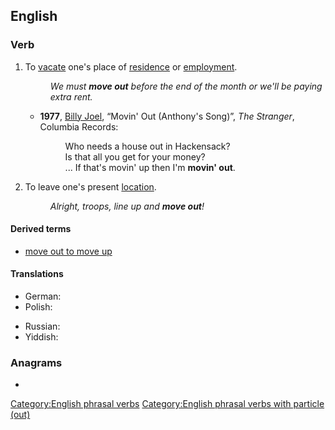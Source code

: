 {{also|moveout}}
==English==

===Verb===
{{en-verb|moves out|moving out|moved out}}

# To [[vacate]] one's place of [[residence]] or [[employment]].
#: ''We must '''move out''' before the end of the month or we'll be paying extra rent.''
#* '''1977''', [[w:Billy Joel|Billy Joel]], “Movin' Out (Anthony's Song)”, ''The Stranger'', Columbia Records:
#*: Who needs a house out in Hackensack?
#*: Is that all you get for your money?
#*: ... If that's movin' up then I'm '''movin' out'''.
# To leave one's present [[location]].
#: ''Alright, troops, line up and '''move out'''!''

====Derived terms====
* [[move out to move up]]

====Translations====
{{trans-top|to vacate one's place of residence}}
* German: {{t+|de|ausziehen}}
* Polish: {{t+|pl|wyprowadzać się}}
{{trans-mid}}
* Russian: {{t+|ru|съезжать}}
* Yiddish: {{t|yi|אַרויסקלײַבן|alt=אַרויסקלײַבן זיך|sc=Hebr}}
{{trans-bottom}}

===Anagrams===
* {{anagrams|en|outmove}}

[[Category:English phrasal verbs]]
[[Category:English phrasal verbs with particle (out)]]